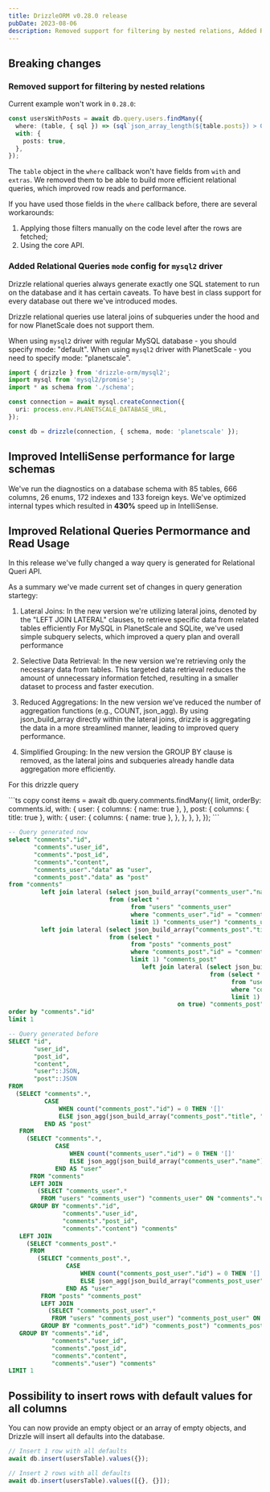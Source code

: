```yaml
---
title: DrizzleORM v0.28.0 release
pubDate: 2023-08-06
description: Removed support for filtering by nested relations, Added Relational Queries mode config for mysql2 driver, improved IntelliSense performance for large schemas, improved Relational Queries Permormance and Read Usage. Added possibility to insert rows with default values for all columns.
---
```


## Breaking changes

### Removed support for filtering by nested relations

Current example won't work in `0.28.0`:

```ts
const usersWithPosts = await db.query.users.findMany({
  where: (table, { sql }) => (sql`json_array_length(${table.posts}) > 0`),
  with: {
    posts: true,
  },
});
```

The `table` object in the `where` callback won't have fields from `with` and `extras`. We removed them to be able to build more efficient relational queries, which improved row reads and performance.

If you have used those fields in the `where` callback before, there are several workarounds:

1. Applying those filters manually on the code level after the rows are fetched;
2. Using the core API.

### Added Relational Queries `mode` config for `mysql2` driver

Drizzle relational queries always generate exactly one SQL statement to run on the database and it has certain caveats. To have best in class support for every database out there we've introduced modes.

Drizzle relational queries use lateral joins of subqueries under the hood and for now PlanetScale does not support them.

When using `mysql2` driver with regular MySQL database - you should specify mode: "default".
When using `mysql2` driver with PlanetScale - you need to specify mode: "planetscale".

```ts copy
import { drizzle } from 'drizzle-orm/mysql2';
import mysql from 'mysql2/promise';
import * as schema from './schema';

const connection = await mysql.createConnection({
  uri: process.env.PLANETSCALE_DATABASE_URL,
});

const db = drizzle(connection, { schema, mode: 'planetscale' });
```

## Improved IntelliSense performance for large schemas

We've run the diagnostics on a database schema with 85 tables, 666 columns, 26 enums, 172 indexes and 133 foreign keys. We've optimized internal types which resulted in **430%** speed up in IntelliSense.

## Improved Relational Queries Permormance and Read Usage

In this release we've fully changed a way query is generated for Relational Queri API.

As a summary we've made current set of changes in query generation startegy:

1. Lateral Joins: In the new version we're utilizing lateral joins, denoted by the "LEFT JOIN LATERAL" clauses, to retrieve specific data from related tables efficiently For MySQL in PlanetScale and SQLite, we've used simple subquery selects, which improved a query plan and overall performance

2. Selective Data Retrieval: In the new version we're retrieving only the necessary data from tables. This targeted data retrieval reduces the amount of unnecessary information fetched, resulting in a smaller dataset to process and faster execution.

3. Reduced Aggregations: In the new version we've reduced the number of aggregation functions (e.g., COUNT, json_agg). By using json_build_array directly within the lateral joins, drizzle is aggregating the data in a more streamlined manner, leading to improved query performance.

4. Simplified Grouping: In the new version the GROUP BY clause is removed, as the lateral joins and subqueries already handle data aggregation more efficiently.

For this drizzle query

<Section>
```ts copy
const items = await db.query.comments.findMany({
  limit,
  orderBy: comments.id,
  with: {
    user: {
      columns: { name: true },
    },
    post: {
      columns: { title: true },
      with: {
        user: {
          columns: { name: true },
        },
      },
    },
  },
});
```

```sql
-- Query generated now
select "comments"."id",
       "comments"."user_id",
       "comments"."post_id",
       "comments"."content",
       "comments_user"."data" as "user",
       "comments_post"."data" as "post"
from "comments"
         left join lateral (select json_build_array("comments_user"."name") as "data"
                            from (select *
                                  from "users" "comments_user"
                                  where "comments_user"."id" = "comments"."user_id"
                                  limit 1) "comments_user") "comments_user" on true
         left join lateral (select json_build_array("comments_post"."title", "comments_post_user"."data") as "data"
                            from (select *
                                  from "posts" "comments_post"
                                  where "comments_post"."id" = "comments"."post_id"
                                  limit 1) "comments_post"
                                     left join lateral (select json_build_array("comments_post_user"."name") as "data"
                                                        from (select *
                                                              from "users" "comments_post_user"
                                                              where "comments_post_user"."id" = "comments_post"."user_id"
                                                              limit 1) "comments_post_user") "comments_post_user"
                                               on true) "comments_post" on true
order by "comments"."id"
limit 1
```

```sql
-- Query generated before
SELECT "id",
       "user_id",
       "post_id",
       "content",
       "user"::JSON,
       "post"::JSON
FROM
  (SELECT "comments".*,
          CASE
              WHEN count("comments_post"."id") = 0 THEN '[]'
              ELSE json_agg(json_build_array("comments_post"."title", "comments_post"."user"::JSON))::text
          END AS "post"
   FROM
     (SELECT "comments".*,
             CASE
                 WHEN count("comments_user"."id") = 0 THEN '[]'
                 ELSE json_agg(json_build_array("comments_user"."name"))::text
             END AS "user"
      FROM "comments"
      LEFT JOIN
        (SELECT "comments_user".*
         FROM "users" "comments_user") "comments_user" ON "comments"."user_id" = "comments_user"."id"
      GROUP BY "comments"."id",
               "comments"."user_id",
               "comments"."post_id",
               "comments"."content") "comments"
   LEFT JOIN
     (SELECT "comments_post".*
      FROM
        (SELECT "comments_post".*,
                CASE
                    WHEN count("comments_post_user"."id") = 0 THEN '[]'
                    ELSE json_agg(json_build_array("comments_post_user"."name"))
                END AS "user"
         FROM "posts" "comments_post"
         LEFT JOIN
           (SELECT "comments_post_user".*
            FROM "users" "comments_post_user") "comments_post_user" ON "comments_post"."user_id" = "comments_post_user"."id"
         GROUP BY "comments_post"."id") "comments_post") "comments_post" ON "comments"."post_id" = "comments_post"."id"
   GROUP BY "comments"."id",
            "comments"."user_id",
            "comments"."post_id",
            "comments"."content",
            "comments"."user") "comments"
LIMIT 1
```
</Section>

## Possibility to insert rows with default values for all columns

You can now provide an empty object or an array of empty objects, and Drizzle will insert all defaults into the database.

```ts copy
// Insert 1 row with all defaults
await db.insert(usersTable).values({});

// Insert 2 rows with all defaults
await db.insert(usersTable).values([{}, {}]);
```
